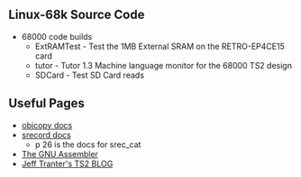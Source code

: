 == Linux-68k Source Code ==

* 68000 code builds
** ExtRAMTest - Test the 1MB External SRAM on the RETRO-EP4CE15 card
** tutor - Tutor 1.3 Machine language monitor for the 68000 TS2 design
** SDCard - Test SD Card reads

== Useful Pages ==

* [https://sourceware.org/binutils/docs/binutils/objcopy.html objcopy docs]
* [https://github.com/douggilliland/Retro-Computers/blob/master/PC%20Tools/srecord/srecord-1.64.pdf srecord docs]
** p 26 is the docs for srec_cat
* [http://tigcc.ticalc.org/doc/gnuasm.html The GNU Assembler]
* [https://jefftranter.blogspot.com/2016/11/building-68000-single-board-computer.html Jeff Tranter's TS2 BLOG]
